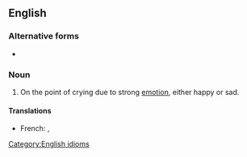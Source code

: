 ==English==

===Alternative forms===
* {{l|en|lump to one's throat}}

===Noun===
{{en-noun|?}}

# On the point of crying due to strong [[emotion]], either happy or sad.
#: {{ux|en|After hearing his story I could hardly speak for the '''lump in my throat'''.}}

====Translations====
{{trans-top|on the point of crying}}
* French: {{t|fr|un nœud dans la gorge}}, {{t|fr|une boule dans la gorge}}
{{trans-mid}}
{{trans-bottom}}

[[Category:English idioms]]